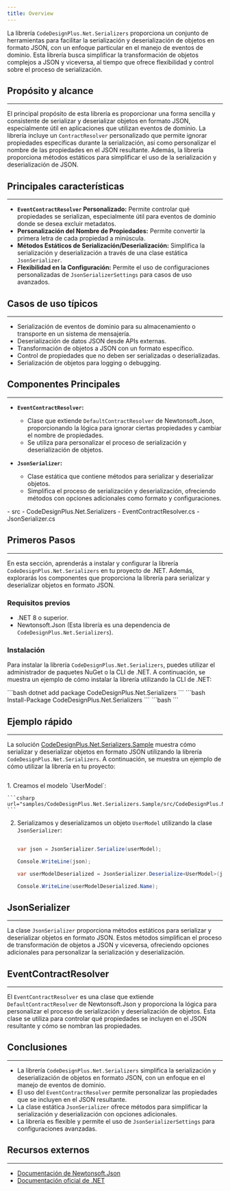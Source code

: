 ```yaml
---
title: Overview
---
```



La librería `CodeDesignPlus.Net.Serializers` proporciona un conjunto de herramientas para facilitar la serialización y deserialización de objetos en formato JSON, con un enfoque particular en el manejo de eventos de dominio. Esta librería busca simplificar la transformación de objetos complejos a JSON y viceversa, al tiempo que ofrece flexibilidad y control sobre el proceso de serialización.

## Propósito y alcance
---

El principal propósito de esta librería es proporcionar una forma sencilla y consistente de serializar y deserializar objetos en formato JSON, especialmente útil en aplicaciones que utilizan eventos de dominio.  La librería incluye un `ContractResolver` personalizado que permite ignorar propiedades específicas durante la serialización, así como personalizar el nombre de las propiedades en el JSON resultante. Además, la librería proporciona métodos estáticos para simplificar el uso de la serialización y deserialización de JSON.

## Principales características
---

-   **`EventContractResolver` Personalizado:** Permite controlar qué propiedades se serializan, especialmente útil para eventos de dominio donde se desea excluir metadatos.
-   **Personalización del Nombre de Propiedades:** Permite convertir la primera letra de cada propiedad a minúscula.
-   **Métodos Estáticos de Serialización/Deserialización:** Simplifica la serialización y deserialización a través de una clase estática `JsonSerializer`.
-   **Flexibilidad en la Configuración:** Permite el uso de configuraciones personalizadas de `JsonSerializerSettings` para casos de uso avanzados.

## Casos de uso típicos
---

-   Serialización de eventos de dominio para su almacenamiento o transporte en un sistema de mensajería.
-   Deserialización de datos JSON desde APIs externas.
-   Transformación de objetos a JSON con un formato específico.
-   Control de propiedades que no deben ser serializadas o deserializadas.
-   Serialización de objetos para logging o debugging.

## Componentes Principales
---

-   **`EventContractResolver`:**
    -   Clase que extiende `DefaultContractResolver` de Newtonsoft.Json, proporcionando la lógica para ignorar ciertas propiedades y cambiar el nombre de propiedades.
    -   Se utiliza para personalizar el proceso de serialización y deserialización de objetos.

-   **`JsonSerializer`:**
    -   Clase estática que contiene métodos para serializar y deserializar objetos.
    -   Simplifica el proceso de serialización y deserialización, ofreciendo métodos con opciones adicionales como formato y configuraciones.

<FileTree>
- src 
       - CodeDesignPlus.Net.Serializers
              - EventContractResolver.cs
              - JsonSerializer.cs
</FileTree>

## Primeros Pasos
---

En esta sección, aprenderás a instalar y configurar la librería `CodeDesignPlus.Net.Serializers` en tu proyecto de .NET. Además, explorarás los componentes que proporciona la librería para serializar y deserializar objetos en formato JSON.

### Requisitos previos

- .NET 8 o superior.
-  Newtonsoft.Json (Esta librería es una dependencia de `CodeDesignPlus.Net.Serializers`).

### Instalación

Para instalar la librería `CodeDesignPlus.Net.Serializers`, puedes utilizar el administrador de paquetes NuGet o la CLI de .NET. A continuación, se muestra un ejemplo de cómo instalar la librería utilizando la CLI de .NET:

<Tabs>
    <TabItem label=".Net CLI">
    ```bash
    dotnet add package CodeDesignPlus.Net.Serializers
    ```
    </TabItem>
    <TabItem label="Nuget">
    ```bash
    Install-Package CodeDesignPlus.Net.Serializers
    ```
    </TabItem>
    <TabItem label="Package Reference">
    ```bash
    <PackageReference Include="CodeDesignPlus.Net.Serializers" Version="1.0.0" />
    ```
    </TabItem>
</Tabs>

## Ejemplo rápido
---

La solución [CodeDesignPlus.Net.Serializers.Sample](samples/CodeDesignPlus.Net.Serializers.Sample/src/CodeDesignPlus.Net.Serializers.Sample/Program.cs) muestra cómo serializar y deserializar objetos en formato JSON utilizando la librería `CodeDesignPlus.Net.Serializers`. A continuación, se muestra un ejemplo de cómo utilizar la librería en tu proyecto:

```csharp url="samples/CodeDesignPlus.Net.Serializers.Sample/src/CodeDesignPlus.Net.Serializers.Sample/Program.cs"
```

<Steps>
1. Creamos el modelo `UserModel`:

    ```csharp url="samples/CodeDesignPlus.Net.Serializers.Sample/src/CodeDesignPlus.Net.Serializers.Sample/UserModel.cs"
    ```

2. Serializamos y deserializamos un objeto `UserModel` utilizando la clase `JsonSerializer`:

    ```csharp
        
    var json = JsonSerializer.Serialize(userModel);

    Console.WriteLine(json);

    var userModelDeserialized = JsonSerializer.Deserialize<UserModel>(json);

    Console.WriteLine(userModelDeserialized.Name); 
    ```

</Steps>

## JsonSerializer
---

La clase `JsonSerializer` proporciona métodos estáticos para serializar y deserializar objetos en formato JSON. Estos métodos simplifican el proceso de transformación de objetos a JSON y viceversa, ofreciendo opciones adicionales para personalizar la serialización y deserialización.

<LinkCard title="Explora la clase JsonSerializer" href="/libs/serializers/services/json-serializer" />

## EventContractResolver
---

El `EventContractResolver` es una clase que extiende `DefaultContractResolver` de Newtonsoft.Json y proporciona la lógica para personalizar el proceso de serialización y deserialización de objetos. Esta clase se utiliza para controlar qué propiedades se incluyen en el JSON resultante y cómo se nombran las propiedades.

<LinkCard title="Explora la clase EventContractResolver" href="/libs/serializers/services/event-contract-resolver" />

## Conclusiones
---

-   La librería `CodeDesignPlus.Net.Serializers` simplifica la serialización y deserialización de objetos en formato JSON, con un enfoque en el manejo de eventos de dominio.
-   El uso del `EventContractResolver` permite personalizar las propiedades que se incluyen en el JSON resultante.
-   La clase estática `JsonSerializer` ofrece métodos para simplificar la serialización y deserialización con opciones adicionales.
-   La librería es flexible y permite el uso de `JsonSerializerSettings` para configuraciones avanzadas.

## Recursos externos
---

-   [Documentación de Newtonsoft.Json](https://www.newtonsoft.com/json)
-   [Documentación oficial de .NET](https://docs.microsoft.com/en-us/dotnet/)
